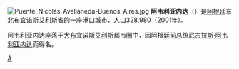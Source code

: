 {{Unreferenced|time=2020-02-22T12:37:19+00:00}}
{{coord|34|39|37|S|58|21|37|W|display=title}}
[[File:Puente_Nicolás_Avellaneda-Buenos_Aires.jpg|right]]
'''阿韦利亚内达'''（{{lang-es|'''Avellaneda'''}}）是[[阿根廷|阿根廷]]东北[[布宜诺斯艾利斯省|布宜诺斯艾利斯省]]的一座港口城市，人口328,980（2001年）。

阿韦利亚内达座落于[[大布宜诺斯艾利斯|大布宜诺斯艾利斯]]都市圈中，因阿根廷前总统[[尼古拉斯·阿韦利亚内达|尼古拉斯·阿韦利亚内达]]而得名。

{{SouthAm-geo-stub}}

[[Category:布宜諾斯艾利斯省城市|A]]